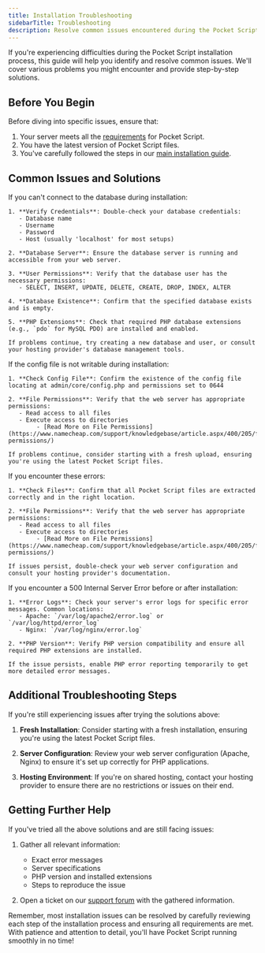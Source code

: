 ```yaml
---
title: Installation Troubleshooting
sidebarTitle: Troubleshooting
description: Resolve common issues encountered during the Pocket Script installation process with our comprehensive troubleshooting guide.
---
```


If you're experiencing difficulties during the Pocket Script installation process, this guide will help you identify and resolve common issues. We'll cover various problems you might encounter and provide step-by-step solutions.

## Before You Begin

Before diving into specific issues, ensure that:

1. Your server meets all the [requirements](/get-started/server-requirements) for Pocket Script.
2. You have the latest version of Pocket Script files.
3. You've carefully followed the steps in our [main installation guide](/get-started/installation).

## Common Issues and Solutions

<AccordionGroup>
  <Accordion title="Database Connection Issues">
    If you can't connect to the database during installation:

    1. **Verify Credentials**: Double-check your database credentials:
       - Database name
       - Username
       - Password
       - Host (usually 'localhost' for most setups)

    2. **Database Server**: Ensure the database server is running and accessible from your web server.

    3. **User Permissions**: Verify that the database user has the necessary permissions:
       - SELECT, INSERT, UPDATE, DELETE, CREATE, DROP, INDEX, ALTER

    4. **Database Existence**: Confirm that the specified database exists and is empty.

    5. **PHP Extensions**: Check that required PHP database extensions (e.g., `pdo` for MySQL PDO) are installed and enabled.

    If problems continue, try creating a new database and user, or consult your hosting provider's database management tools.
  </Accordion>

  <Accordion title="Config File Writable : NO - NOT OK">
    If the config file is not writable during installation:

    1. **Check Config File**: Confirm the existence of the config file locating at admin/core/config.php and permissions set to 0644

    2. **File Permissions**: Verify that the web server has appropriate permissions:
       - Read access to all files
       - Execute access to directories
            - [Read More on File Permissions](https://www.namecheap.com/support/knowledgebase/article.aspx/400/205/file-permissions/)

    If problems continue, consider starting with a fresh upload, ensuring you're using the latest Pocket Script files.
  </Accordion>
  <Accordion title="404 Error at /install or 403 Error at Home Page">
    If you encounter these errors:

    1. **Check Files**: Confirm that all Pocket Script files are extracted correctly and in the right location.

    2. **File Permissions**: Verify that the web server has appropriate permissions:
       - Read access to all files
       - Execute access to directories
            - [Read More on File Permissions](https://www.namecheap.com/support/knowledgebase/article.aspx/400/205/file-permissions/)

    If issues persist, double-check your web server configuration and consult your hosting provider's documentation.
  </Accordion>

  <Accordion title="500 Internal Server Error">
    If you encounter a 500 Internal Server Error before or after installation:

    1. **Error Logs**: Check your server's error logs for specific error messages. Common locations:
       - Apache: `/var/log/apache2/error.log` or `/var/log/httpd/error_log`
       - Nginx: `/var/log/nginx/error.log`

    2. **PHP Version**: Verify PHP version compatibility and ensure all required PHP extensions are installed.

    If the issue persists, enable PHP error reporting temporarily to get more detailed error messages.
  </Accordion>

</AccordionGroup>

## Additional Troubleshooting Steps

If you're still experiencing issues after trying the solutions above:

1. **Fresh Installation**: Consider starting with a fresh installation, ensuring you're using the latest Pocket Script files.

2. **Server Configuration**: Review your web server configuration (Apache, Nginx) to ensure it's set up correctly for PHP applications.

3. **Hosting Environment**: If you're on shared hosting, contact your hosting provider to ensure there are no restrictions or issues on their end.

## Getting Further Help

If you've tried all the above solutions and are still facing issues:

1. Gather all relevant information:
   - Exact error messages
   - Server specifications
   - PHP version and installed extensions
   - Steps to reproduce the issue

2. Open a ticket on our [support forum](https://www.droidoxy.com/support/) with the gathered information.

Remember, most installation issues can be resolved by carefully reviewing each step of the installation process and ensuring all requirements are met. With patience and attention to detail, you'll have Pocket Script running smoothly in no time!
